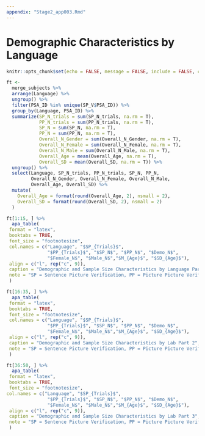 ```yaml
---
appendix: "Stage2_app003.Rmd"
---
```


# Demographic Characteristics by Language

```r
knitr::opts_chunk$set(echo = FALSE, message = FALSE, include = FALSE, cache = TRUE)
```

```r
ft <- 
  merge_subjects %>% 
  arrange(Language) %>% 
  ungroup() %>% 
  filter(PSA_ID %in% unique(SP_V$PSA_ID)) %>%
  group_by(Language, PSA_ID) %>% 
  summarize(SP_N_trials = sum(SP_N_trials, na.rm = T), 
            PP_N_trials = sum(PP_N_trials, na.rm = T), 
            SP_N = sum(SP_N, na.rm = T),
            PP_N = sum(PP_N, na.rm = T), 
            Overall_N_Gender = sum(Overall_N_Gender, na.rm = T), 
            Overall_N_Female = sum(Overall_N_Female, na.rm = T),
            Overall_N_Male = sum(Overall_N_Male, na.rm = T), 
            Overall_Age = mean(Overall_Age, na.rm = T), 
            Overall_SD = mean(Overall_SD, na.rm = T)) %>% 
  ungroup() %>% 
  select(Language, SP_N_trials, PP_N_trials, SP_N, PP_N, 
         Overall_N_Gender, Overall_N_Female, Overall_N_Male, 
         Overall_Age, Overall_SD) %>% 
  mutate(
    Overall_Age = format(round(Overall_Age, 2), nsmall = 2), 
    Overall_SD = format(round(Overall_SD, 2), nsmall = 2)
  )
```

```r
ft[1:15, ] %>% 
  apa_table(
 format = "latex",
 booktabs = TRUE,
 font_size = "footnotesize",
 col.names = c("Language", "$SP_{Trials}$",
               "$PP_{Trials}$", "$SP_N$", "$PP_N$", "$Demo_N$",
               "$Female_N$", "$Male_N$","$M_{Age}$", "$SD_{Age}$"),
 align = c("l", rep("c", 9)),
 caption = "Demographic and Sample Size Characteristics by Language Part 1",
 note = "SP = Sentence Picture Verification, PP = Picture Picture Verification. Sample sizes for demographics may be higher than the sample size for the this study, as participants could have only completed the bundled experiment. Additionally, not all entries could be unambigously matched by lab ID, and therefore, demographic sample sizes could also be less than data collected. Each row represents a single lab."
 ) 
```

\newpage

```r
ft[16:35, ] %>% 
  apa_table(
 format = "latex",
 booktabs = TRUE,
 font_size = "footnotesize",
 col.names = c("Language", "$SP_{Trials}$",
               "$PP_{Trials}$", "$SP_N$", "$PP_N$", "$Demo_N$",
               "$Female_N$", "$Male_N$","$M_{Age}$", "$SD_{Age}$"),
 align = c("l", rep("c", 9)),
 caption = "Demographic and Sample Size Characteristics by Lab Part 2",
 note = "SP = Sentence Picture Verification, PP = Picture Picture Verification. Sample sizes for demographics may be higher than the sample size for the this study, as participants could have only completed the bundled experiment. Additionally, not all entries could be unambigously matched by lab ID, and therefore, demographic sample sizes could also be less than data collected."
 ) 
```

\newpage

```r
ft[36:50, ] %>% 
  apa_table(
 format = "latex",
 booktabs = TRUE,
 font_size = "footnotesize",
col.names = c("Language", "$SP_{Trials}$",
               "$PP_{Trials}$", "$SP_N$", "$PP_N$", "$Demo_N$",
               "$Female_N$", "$Male_N$","$M_{Age}$", "$SD_{Age}$"),
 align = c("l", rep("c", 9)),
 caption = "Demographic and Sample Size Characteristics by Lab Part 3",
 note = "SP = Sentence Picture Verification, PP = Picture Picture Verification. Sample sizes for demographics may be higher than the sample size for the this study, as participants could have only completed the bundled experiment. Additionally, not all entries could be unambigously matched by lab ID, and therefore, demographic sample sizes could also be less than data collected."
 ) 
```

